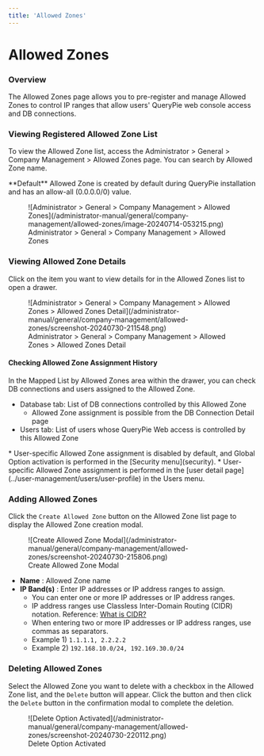 ```yaml
---
title: 'Allowed Zones'
---
```



# Allowed Zones

### Overview

The Allowed Zones page allows you to pre-register and manage Allowed Zones to control IP ranges that allow users' QueryPie web console access and DB connections.

### Viewing Registered Allowed Zone List

To view the Allowed Zone list, access the Administrator &gt; General &gt; Company Management &gt; Allowed Zones page. You can search by Allowed Zone name.

<Callout type="info">
**Default** Allowed Zone is created by default during QueryPie installation and has an allow-all (0.0.0.0/0) value.
</Callout>

<figure data-layout="center" data-align="center">
![Administrator &gt; General &gt; Company Management &gt; Allowed Zones](/administrator-manual/general/company-management/allowed-zones/image-20240714-053215.png)
<figcaption>
Administrator &gt; General &gt; Company Management &gt; Allowed Zones
</figcaption>
</figure>

### Viewing Allowed Zone Details

Click on the item you want to view details for in the Allowed Zones list to open a drawer.

<figure data-layout="center" data-align="center">
![Administrator &gt; General &gt; Company Management &gt; Allowed Zones &gt; Allowed Zones Detail](/administrator-manual/general/company-management/allowed-zones/screenshot-20240730-211548.png)
<figcaption>
Administrator &gt; General &gt; Company Management &gt; Allowed Zones &gt; Allowed Zones Detail
</figcaption>
</figure>

#### Checking Allowed Zone Assignment History

In the Mapped List by Allowed Zones area within the drawer, you can check DB connections and users assigned to the Allowed Zone.

* Database tab: List of DB connections controlled by this Allowed Zone
    * Allowed Zone assignment is possible from the DB Connection Detail page
* Users tab: List of users whose QueryPie Web access is controlled by this Allowed Zone

<Callout type="info">
* User-specific Allowed Zone assignment is disabled by default, and Global Option activation is performed in the [Security menu](security).
* User-specific Allowed Zone assignment is performed in the [user detail page](../user-management/users/user-profile) in the Users menu.
</Callout>

### Adding Allowed Zones

Click the `Create Allowed Zone` button on the Allowed Zone list page to display the Allowed Zone creation modal.

<figure data-layout="center" data-align="center">
![Create Allowed Zone Modal](/administrator-manual/general/company-management/allowed-zones/screenshot-20240730-215806.png)
<figcaption>
Create Allowed Zone Modal
</figcaption>
</figure>

*  **Name**  : Allowed Zone name
*  **IP Band(s)**  : Enter IP addresses or IP address ranges to assign.
    * You can enter one or more IP addresses or IP address ranges.
    * IP address ranges use Classless Inter-Domain Routing (CIDR) notation. Reference: [What is CIDR?](https://aws.amazon.com/ko/what-is/cidr/)
    * When entering two or more IP addresses or IP address ranges, use commas as separators.
    * Example 1) `1.1.1.1, 2.2.2.2`
    * Example 2) `192.168.10.0/24, 192.169.30.0/24`

### Deleting Allowed Zones

Select the Allowed Zone you want to delete with a checkbox in the Allowed Zone list, and the `Delete` button will appear. Click the button and then click the `Delete` button in the confirmation modal to complete the deletion.

<figure data-layout="center" data-align="center">
![Delete Option Activated](/administrator-manual/general/company-management/allowed-zones/screenshot-20240730-220112.png)
<figcaption>
Delete Option Activated
</figcaption>
</figure>
